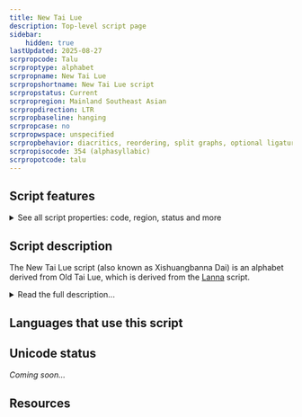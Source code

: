 ```yaml
---
title: New Tai Lue
description: Top-level script page
sidebar:
    hidden: true
lastUpdated: 2025-08-27
scrpropcode: Talu
scrproptype: alphabet
scrpropname: New Tai Lue
scrpropshortname: New Tai Lue script
scrpropstatus: Current
scrpropregion: Mainland Southeast Asian
scrpropdirection: LTR
scrpropbaseline: hanging
scrpropcase: no
scrpropwspace: unspecified
scrpropbehavior: diacritics, reordering, split graphs, optional ligatures
scrpropisocode: 354 (alphasyllabic)
scrpropotcode: talu
---
```



## Script features

<details>
<summary> See all script properties: code, region, status and more</summary>
<ScriptInfo />
</details>

## Script description

The New Tai Lue script (also known as Xishuangbanna Dai) is an alphabet derived from Old Tai Lue, which is derived from the [Lanna](/scrlang/script-lana) script.

<details>
<summary>Read the full description...</summary>It was created in the 1950s and is used mainly by the Tai Lue (also called Water Dai) people in Southern China for writing the Lü (also called Tai Lue) language. The language is also spoken in Burma, Laos, Thailand and Vietnam where it is written with the Old Tai Lue script.

The script is written from left to right in horizontal lines. There are 3 types of consonant symbol in the New Tai Lue script: initial, final, and clusters. There are 36 initial consonant symbols; these represent a high and a low tone for each of the 18 Tai Lue consonant sounds. Initial consonants contain an inherent [a] vowel. Only 7 consonant sounds can be used at the end of a syllable. These are written using 7 final consonant symbols, which contain a mark to show that the inherent [a] vowel has been muted. There are also 6 symbols for writing consonant clusters.

There are 17 vowel symbols, some of which represent phonetically complex vowels such as glides and diphthongs. Some, such as those representing [i:], [ɔi] and [yi] are written to the right of the consonant; others, such as those representing [o], [ai] and [ə] are written to the left. Some vowels are expressed using two symbols; these are called [digraphs](/reference/glossary#digraph). 

<span style='color: red'>_Missing image: NTLvowels.png_</span>

Where the selection of the appropriate initial consonant symbol is not sufficient to indicate the tone, additional tones are represented using spacing tone marks. These are written after the final consonant in a closed syllable, or after the vowel in an open syllable.

<span style='color: red'>_Missing image: NTLtone.png_</span>

Digits from one to nine are written with script-specific symbols.

The script was promoted from the time of its creation until 1987 by the Chinese government, and was used in schools and newspapers. However in 1987 the Old Tai Lue script was revived and widely used. In 1996 the government once again decided to promote the New Tai Lue script. The result is that both are in current use in China.
</details>

## Languages that use this script

<WsList script='Talu' wsMax='5' />

## Unicode status

_Coming soon..._

## Resources

<ScriptResources detailSummary='seemore' />

